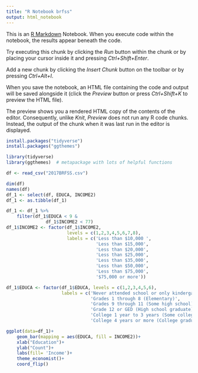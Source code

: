 ---
title: "R Notebook brfss"
output: html_notebook
---

This is an [R Markdown](http://rmarkdown.rstudio.com) Notebook. When you execute code within the notebook, the results appear beneath the code. 

Try executing this chunk by clicking the *Run* button within the chunk or by placing your cursor inside it and pressing *Ctrl+Shift+Enter*. 


Add a new chunk by clicking the *Insert Chunk* button on the toolbar or by pressing *Ctrl+Alt+I*.

When you save the notebook, an HTML file containing the code and output will be saved alongside it (click the *Preview* button or press *Ctrl+Shift+K* to preview the HTML file).

The preview shows you a rendered HTML copy of the contents of the editor. Consequently, unlike *Knit*, *Preview* does not run any R code chunks. Instead, the output of the chunk when it was last run in the editor is displayed.

```{r}
install.packages("tidyverse")
install.packages("ggthemes")


```
```{r}
library(tidyverse)
library(ggthemes)  # metapackage with lots of helpful functions

```

```{r}
df <- read_csv("2017BRFSS.csv")
```
```{r}
dim(df)
names(df)
df_1 <- select(df, EDUCA, INCOME2)
df_1 <- as.tibble(df_1)

```
```{r}
df_1 <- df_1 %>% 
    filter(df_1$EDUCA < 9 &
               df_1$INCOME2 < 77)
df_1$INCOME2 <- factor(df_1$INCOME2,
                       levels = c(1,2,3,4,5,6,7,8), 
                       labels = c('Less than $10,000 ', 
                                  'Less than $15,000', 
                                  'Less than $20,000',
                                  'Less than $25,000',
                                  'Less than $35,000',
                                  'Less than $50,000',
                                  'Less than $75,000',
                                  '$75,000 or more'))

```

```{r}
df_1$EDUCA <- factor(df_1$EDUCA, levels = c(1,2,3,4,5,6), 
                     labels = c('Never attended school or only kindergarten',
                                'Grades 1 through 8 (Elementary)',
                                'Grades 9 through 11 (Some high school)',
                                'Grade 12 or GED (High school graduate)', 
                                'College 1 year to 3 years (Some college or technical school)',
                                'College 4 years or more (College graduate)'))

```

```{r}
ggplot(data=df_1)+
    geom_bar(mapping = aes(EDUCA, fill = INCOME2))+
    xlab("Education")+
    ylab("Count")+
    labs(fill= 'Income')+
    theme_economist()+
    coord_flip()

```

